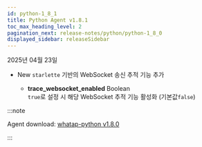 ```yaml
---
id: python-1_8_1
title: Python Agent v1.8.1
toc_max_heading_level: 2
pagination_next: release-notes/python/python-1_8_0
displayed_sidebar: releaseSidebar
---
```


2025년 04월 23일

- <Status priority='1'>New</Status> `starlette` 기반의 WebSocket 송신 추적 기능 추가

    - **trace_websocket_enabled** <span class='type'>Boolean</span>  
    `true`로 설정 시 해당 WebSocket 추적 기능 활성화 (기본값`false`)

:::note

Agent download: [whatap-python v1.8.0](https://pypi.org/project/whatap-python/1.8.0/)

:::